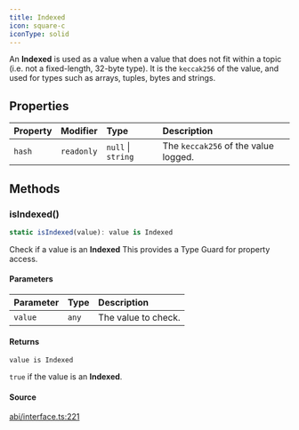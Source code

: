```yaml
---
title: Indexed
icon: square-c
iconType: solid
---
```


An **Indexed** is used as a value when a value that does not fit within a topic (i.e. not a fixed-length, 32-byte
type). It is the `keccak256` of the value, and used for types such as arrays, tuples, bytes and strings.

## Properties

| Property | Modifier | Type | Description |
| :------ | :------ | :------ | :------ |
| `hash` | `readonly` | `null` \| `string` | The `keccak256` of the value logged. |

## Methods

### isIndexed()

```ts
static isIndexed(value): value is Indexed
```

Check if a value is an **Indexed** This provides a Type Guard for property access.

#### Parameters

| Parameter | Type | Description |
| :------ | :------ | :------ |
| `value` | `any` | The value to check. |

#### Returns

`value is Indexed`

`true` if the value is an **Indexed**.

#### Source

[abi/interface.ts:221](https://github.com/dominant-strategies/quais.js/blob/c1c12d43f9d34c6baad2b0542bd6d0acd6fefcbf/src/abi/interface.ts#L221)

